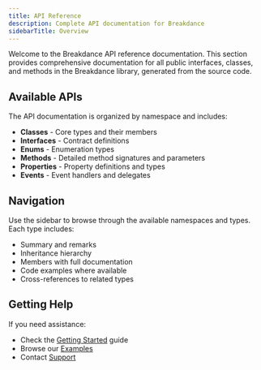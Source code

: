 ```yaml
---
title: API Reference
description: Complete API documentation for Breakdance
sidebarTitle: Overview
---
```


Welcome to the Breakdance API reference documentation. This section provides comprehensive 
documentation for all public interfaces, classes, and methods in the Breakdance library, generated
from the source code.

## Available APIs

The API documentation is organized by namespace and includes:

- **Classes** - Core types and their members
- **Interfaces** - Contract definitions
- **Enums** - Enumeration types
- **Methods** - Detailed method signatures and parameters
- **Properties** - Property definitions and types
- **Events** - Event handlers and delegates

## Navigation

Use the sidebar to browse through the available namespaces and types. Each type includes:

- Summary and remarks
- Inheritance hierarchy
- Members with full documentation
- Code examples where available
- Cross-references to related types

## Getting Help

If you need assistance:

- Check the [Getting Started](/quickstart) guide
- Browse our [Examples](https://github.com/your-org/examples)
- Contact [Support](mailto:support@your-org.com)
